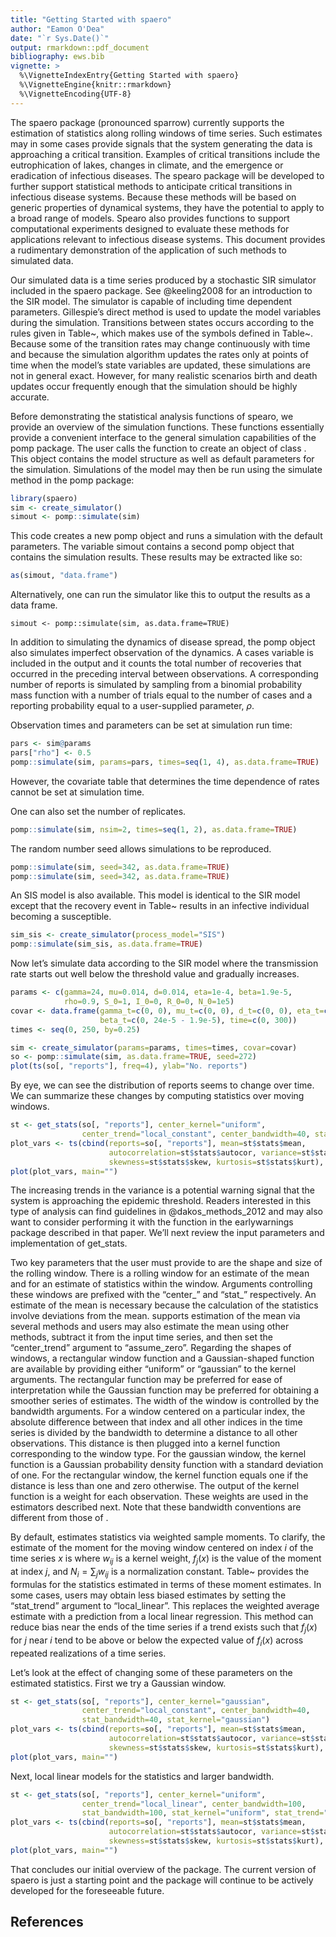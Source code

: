 ```yaml
---
title: "Getting Started with spaero"
author: "Eamon O'Dea"
date: "`r Sys.Date()`"
output: rmarkdown::pdf_document
bibliography: ews.bib
vignette: >
  %\VignetteIndexEntry{Getting Started with spaero}
  %\VignetteEngine{knitr::rmarkdown}
  %\VignetteEncoding{UTF-8}
---
```


The spaero package (pronounced sparrow) currently supports the
estimation of statistics along rolling windows of time series. Such
estimates may in some cases provide signals that the system generating
the data is approaching a critical transition. Examples of critical
transitions include the eutrophication of lakes, changes in climate,
and the emergence or eradication of infectious diseases. The spearo
package will be developed to further support statistical methods to
anticipate critical transitions in infectious disease systems. Because
these methods will be based on generic properties of dynamical
systems, they have the potential to apply to a broad range of models.
Spearo also provides functions to support computational experiments
designed to evaluate these methods for applications relevant to
infectious disease systems. This document provides a rudimentary
demonstration of the application of such methods to simulated data.

Our simulated data is a time series produced by a stochastic SIR
simulator included in the spaero package. See @keeling2008 for an
introduction to the SIR model. The simulator is capable of including
time dependent parameters. Gillespie's direct method is used to update
the model variables during the simulation. Transitions between states
occurs according to the rules given in Table~\ref{trules}, which makes
use of the symbols defined in Table~\ref{tsymb}. Because some of the
transition rates may change continuously with time and because the
simulation algorithm updates the rates only at points of time when the
model's state variables are updated, these simulations are not in
general exact. However, for many realistic scenarios birth and death
updates occur frequently enough that the simulation should be highly
accurate.

\begin{table}[h] \caption{Transition rules for our stochastic SIR model}
\label{trules}
\begin{tabular}{lll} \hline{Event}&{($\Delta S,\Delta I, \Delta R$)}&{Rate}\\
\hline birth of a susceptible & $(1,0,0)$ & $ \mu + \mu_t $\\
death of a susceptible & $(-1,0,0)$& $S (d + d_t)$\\
infection & $(-1,1,0)$ & $(\beta + \beta_t) I S + (\eta + \eta_t) S$\\
death of an infective & $(0,-1,0)$ & $I (d + d_t)$\\
recovery of an infective & $(0,-1,1)$ & $I (\gamma + \gamma_t)$\\
death of a removed & $(0,0,-1)$ & $R (d + d_t)$\\
\hline \end{tabular} \end{table}

\begin{table}[h] \caption{Model symbol definitions. Time-dependent rates have a $t$ subscript.}
\label{tsymb}
\begin{tabular}{ll}
\hline
{Symbol}&{Definition}\\
\hline
$\eta, \eta_t$ & rate of infection from outside of population (i.e., sparking rate) \\
$\beta, \beta_t$ & rates of transmission from within population contacts \\
$\mu, \mu_t$ & birth rates \\
$d, d_t$ & death rates \\
$S$ & number of susceptible individuals\\
$I$ & number of infective individuals \\
$R$ & number of removed individuals \\
$N$ & total population size, $S + I + R$ \\
\hline \end{tabular} \end{table}

Before demonstrating the statistical analysis functions of spearo, we
provide an overview of the simulation functions. These functions
essentially provide a convenient interface to the general simulation
capabilities of the pomp package. The user calls the
\texttt{create\_simulator} function to create an object of class \texttt{pomp}. This
object contains the model structure as well as default parameters for
the simulation. Simulations of the model may then be run using the
simulate method in the pomp package:
```r
library(spaero)
sim <- create_simulator()
simout <- pomp::simulate(sim)
```

This code creates a new pomp object and runs a simulation with the
default parameters. The variable simout contains a second pomp object
that contains the simulation results. These results may be extracted
like so:
```r
as(simout, "data.frame")
```

Alternatively, one can run the simulator like this to output the
results as a data frame.
```[r]
simout <- pomp::simulate(sim, as.data.frame=TRUE)
```

In addition to simulating the dynamics of disease spread, the pomp
object also simulates imperfect observation of the dynamics. A cases
variable is included in the output and it counts the total number of
recoveries that occurred in the preceding interval between
observations. A corresponding number of reports is simulated by
sampling from a binomial probability mass function with a number of
trials equal to the number of cases and a reporting probability equal
to a user-supplied parameter, $\rho$.

Observation times and parameters can be set at simulation run time:
```r
pars <- sim@params
pars["rho"] <- 0.5
pomp::simulate(sim, params=pars, times=seq(1, 4), as.data.frame=TRUE)
```
However, the covariate table that determines the time dependence of
rates cannot be set at simulation time.

One can also set the number of replicates.
```r
pomp::simulate(sim, nsim=2, times=seq(1, 2), as.data.frame=TRUE)
```

The random number seed allows simulations to be reproduced.
```r
pomp::simulate(sim, seed=342, as.data.frame=TRUE)
pomp::simulate(sim, seed=342, as.data.frame=TRUE)
```

An SIS model is also available. This model is identical to the SIR
model except that the recovery event in Table~\ref{trules} results in an
infective individual becoming a susceptible.
```r
sim_sis <- create_simulator(process_model="SIS")
pomp::simulate(sim_sis, as.data.frame=TRUE)
```

Now let's simulate data according to the SIR model where the
transmission rate starts out well below the threshold value and
gradually increases.
```r

params <- c(gamma=24, mu=0.014, d=0.014, eta=1e-4, beta=1.9e-5,
            rho=0.9, S_0=1, I_0=0, R_0=0, N_0=1e5)
covar <- data.frame(gamma_t=c(0, 0), mu_t=c(0, 0), d_t=c(0, 0), eta_t=c(0, 0),
                    beta_t=c(0, 24e-5 - 1.9e-5), time=c(0, 300))
times <- seq(0, 250, by=0.25)

sim <- create_simulator(params=params, times=times, covar=covar)
so <- pomp::simulate(sim, as.data.frame=TRUE, seed=272)
plot(ts(so[, "reports"], freq=4), ylab="No. reports")

```

By eye, we can see the distribution of reports seems to change over
time. We can summarize these changes by computing statistics over
moving windows.

```r

st <- get_stats(so[, "reports"], center_kernel="uniform",
                center_trend="local_constant", center_bandwidth=40, stat_bandwidth=40)
plot_vars <- ts(cbind(reports=so[, "reports"], mean=st$stats$mean,
                      autocorrelation=st$stats$autocor, variance=st$stats$var,
                      skewness=st$stats$skew, kurtosis=st$stats$kurt), freq=4)
plot(plot_vars, main="")

```

The increasing trends in the variance is a potential warning signal
that the system is approaching the epidemic threshold. Readers
interested in this type of analysis can find guidelines in
@dakos_methods_2012 and may also want to consider performing it with
the \texttt{generic\_ews} function in the earlywarnings package
described in that paper. We'll next review the input parameters and
implementation of get_stats.

Two key parameters that the user must provide to \texttt{get\_stats}
are the shape and size of the rolling window. There is a rolling
window for an estimate of the mean and for an estimate of statistics
within the window. Arguments controlling these windows are prefixed
with the "center_" and "stat_" respectively. An estimate of the mean
is necessary because the calculation of the statistics involve
deviations from the mean. \texttt{get\_stats} supports estimation of
the mean via several methods and users may also estimate the mean
using other methods, subtract it from the input time series, and then
set the "center_trend" argument to "assume_zero". Regarding the shapes
of windows, a rectangular window function and a Gaussian-shaped
function are available by providing either "uniform" or "gaussian" to
the kernel arguments. The rectangular function may be preferred for
ease of interpretation while the Gaussian function may be preferred
for obtaining a smoother series of estimates. The width of the window
is controlled by the bandwidth arguments. For a window centered on a
particular index, the absolute difference between that index and all
other indices in the time series is divided by the bandwidth to
determine a distance to all other observations. This distance is then
plugged into a kernel function corresponding to the window type. For
the gaussian window, the kernel function is a Gaussian probability
density function with a standard deviation of one. For the rectangular
window, the kernel function equals one if the distance is less than
one and zero otherwise. The output of the kernel function is a weight
for each observation. These weights are used in the estimators
described next. Note that these bandwidth conventions are different
from those of \texttt{generic\_ews}.

By default, \texttt{get\_stats} estimates statistics via weighted
sample moments. To clarify, the estimate of the moment for the moving
window centered on index $i$ of the time series $x$ is
\begin{equation} m_i(f_j(x)) = \sum_j w_{ij} f_j(x) / N_i,
\end{equation} where $w_{ij}$ is a kernel weight, $f_j(x)$ is the
value of the moment at index $j$, and $N_i = \sum_j w_{ij}$ is a
normalization constant. Table~\ref{tstats} provides the formulas for
the statistics estimated in terms of these moment estimates.  In some
cases, users may obtain less biased estimates by setting the
"stat_trend" argument to "local_linear". This replaces the weighted
average estimate with a prediction from a local linear
regression. This method can reduce bias near the ends of the time
series if a trend exists such that $f_j(x)$ for $j$ near $i$ tend to
be above or below the expected value of $f_i(x)$ across repeated
realizations of a time series.  \begin{table}[h] \caption{Formulas for
statistics at windows in terms of moment estimates.}  \label{tstats}
\begin{tabular}{ll} \hline Statistic & Formula\\ \hline
$\textrm{mean}_i$ & $m_i(x_j)$ \\ $\textrm{variance}_i$ & $m_i((x_j -
\textrm{mean}_j)^2)$ \\ $\textrm{autocovariance}_i$ & $m_i( (x_j -
\textrm{mean}_j) (x_{j - \textrm{lag}} - \textrm{mean}_{j -
\textrm{lag}})$ \\ $\textrm{autocorrelation}_i$ &
$\textrm{autocovariance}_i / \textrm{variance}_i$ \\ $(\textrm{decay
time})_i$ & $-\textrm{lag} / (\log
\min(\max(\textrm{autocorrelation}_i, 0), 1)$) \\ $(\textrm{index of
dispersion})_i$ & $\textrm{variance}_i / \textrm{mean}_i$ \\
$(\textrm{coefficient of variation})_i$ & $(\textrm{variance}_i)^{0.5}
/ \textrm{mean}_i$ \\ $\textrm{skewness}_i$ & $m_i((x_j -
\textrm{mean}_j)^3) / (\textrm{variance}_i)^{1.5}$ \\
$\textrm{kurtosis}_i$ & $m_i((x_j - \textrm{mean}_j)^4) /
(\textrm{variance}_i)^2$ \\ \hline \end{tabular} \end{table}

Let's look at the effect of changing some of these parameters on the estimated statistics.
First we try a Gaussian window.
```r

st <- get_stats(so[, "reports"], center_kernel="gaussian",
                center_trend="local_constant", center_bandwidth=40,
                stat_bandwidth=40, stat_kernel="gaussian")
plot_vars <- ts(cbind(reports=so[, "reports"], mean=st$stats$mean,
                      autocorrelation=st$stats$autocor, variance=st$stats$var,
                      skewness=st$stats$skew, kurtosis=st$stats$kurt), freq=4)
plot(plot_vars, main="")

```

Next, local linear models for the statistics and larger bandwidth.
```r

st <- get_stats(so[, "reports"], center_kernel="uniform",
                center_trend="local_linear", center_bandwidth=100,
                stat_bandwidth=100, stat_kernel="uniform", stat_trend="local_linear")
plot_vars <- ts(cbind(reports=so[, "reports"], mean=st$stats$mean,
                      autocorrelation=st$stats$autocor, variance=st$stats$var,
                      skewness=st$stats$skew, kurtosis=st$stats$kurt), freq=4)
plot(plot_vars, main="")

```

That concludes our initial overview of the package. The current
version of spaero is just a starting point and the package will
continue to be actively developed for the foreseeable future.

## References
